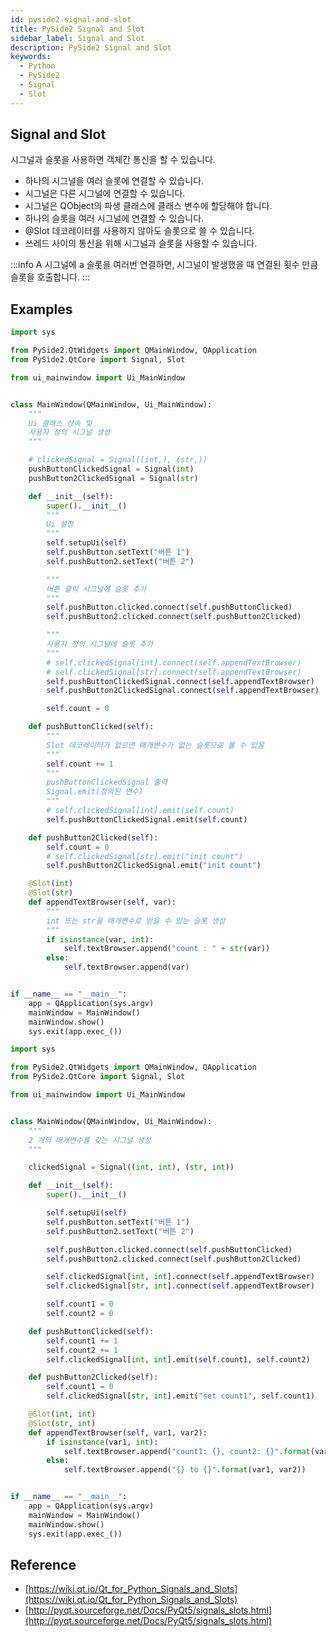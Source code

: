 ```yaml
---
id: pyside2-signal-and-slot
title: PySide2 Signal and Slot
sidebar_label: Signal and Slot
description: PySide2 Signal and Slot
keywords:
  - Python
  - PySide2
  - Signal
  - Slot
---
```


## Signal and Slot

시그널과 슬롯을 사용하면 객체간 통신을 할 수 있습니다.

- 하나의 시그널을 여러 슬롯에 연결할 수 있습니다.
- 시그널은 다른 시그널에 연결할 수 있습니다.
- 시그널은 QObject의 파생 클래스에 클래스 변수에 할당해야 합니다.
- 하나의 슬롯을 여러 시그널에 연결할 수 있습니다.
- @Slot 데코레이터를 사용하지 않아도 슬롯으로 쓸 수 있습니다.
- 쓰레드 사이의 통신을 위해 시그널과 슬롯을 사용할 수 있습니다.

:::info
A 시그널에 a 슬롯을 여러번 연결하면, 시그널이 발생했을 때 연결된 횟수 만큼 슬롯을 호출합니다.
:::

## Examples

```python
import sys

from PySide2.QtWidgets import QMainWindow, QApplication
from PySide2.QtCore import Signal, Slot

from ui_mainwindow import Ui_MainWindow


class MainWindow(QMainWindow, Ui_MainWindow):
    """
    Ui 클래스 상속 및
    사용자 정의 시그널 생성
    """

    # clickedSignal = Signal((int,), (str,))
    pushButtonClickedSignal = Signal(int)
    pushButton2ClickedSignal = Signal(str)

    def __init__(self):
        super().__init__()
        """
        Ui 설정
        """
        self.setupUi(self)
        self.pushButton.setText("버튼 1")
        self.pushButton2.setText("버튼 2")

        """
        버튼 클릭 시그널에 슬롯 추가
        """
        self.pushButton.clicked.connect(self.pushButtonClicked)
        self.pushButton2.clicked.connect(self.pushButton2Clicked)

        """
        사용자 정의 시그널에 슬롯 추가
        """
        # self.clickedSignal[int].connect(self.appendTextBrowser)
        # self.clickedSignal[str].connect(self.appendTextBrowser)
        self.pushButtonClickedSignal.connect(self.appendTextBrowser)
        self.pushButton2ClickedSignal.connect(self.appendTextBrowser)

        self.count = 0

    def pushButtonClicked(self):
        """
        Slot 데코레이터가 없으면 매개변수가 없는 슬롯으로 볼 수 있음
        """
        self.count += 1
        """
        pushButtonClickedSignal 출력
        Signal.emit(정의된 변수)
        """
        # self.clickedSignal[int].emit(self.count)
        self.pushButtonClickedSignal.emit(self.count)

    def pushButton2Clicked(self):
        self.count = 0
        # self.clickedSignal[str].emit("init count")
        self.pushButton2ClickedSignal.emit("init count")

    @Slot(int)
    @Slot(str)
    def appendTextBrowser(self, var):
        """
        int 또는 str을 매개변수로 받을 수 있는 슬롯 생성
        """
        if isinstance(var, int):
            self.textBrowser.append("count : " + str(var))
        else:
            self.textBrowser.append(var)


if __name__ == "__main__":
    app = QApplication(sys.argv)
    mainWindow = MainWindow()
    mainWindow.show()
    sys.exit(app.exec_())
```

```python
import sys

from PySide2.QtWidgets import QMainWindow, QApplication
from PySide2.QtCore import Signal, Slot

from ui_mainwindow import Ui_MainWindow


class MainWindow(QMainWindow, Ui_MainWindow):
    """
    2 개의 매개변수를 갖는 시그널 생성
    """

    clickedSignal = Signal((int, int), (str, int))

    def __init__(self):
        super().__init__()

        self.setupUi(self)
        self.pushButton.setText("버튼 1")
        self.pushButton2.setText("버튼 2")

        self.pushButton.clicked.connect(self.pushButtonClicked)
        self.pushButton2.clicked.connect(self.pushButton2Clicked)

        self.clickedSignal[int, int].connect(self.appendTextBrowser)
        self.clickedSignal[str, int].connect(self.appendTextBrowser)

        self.count1 = 0
        self.count2 = 0

    def pushButtonClicked(self):
        self.count1 += 1
        self.count2 += 1
        self.clickedSignal[int, int].emit(self.count1, self.count2)

    def pushButton2Clicked(self):
        self.count1 = 0
        self.clickedSignal[str, int].emit("set count1", self.count1)

    @Slot(int, int)
    @Slot(str, int)
    def appendTextBrowser(self, var1, var2):
        if isinstance(var1, int):
            self.textBrowser.append("count1: {}, count2: {}".format(var1, var2))
        else:
            self.textBrowser.append("{} to {}".format(var1, var2))


if __name__ == "__main__":
    app = QApplication(sys.argv)
    mainWindow = MainWindow()
    mainWindow.show()
    sys.exit(app.exec_())
```

## Reference

- [https://wiki.qt.io/Qt_for_Python_Signals_and_Slots](https://wiki.qt.io/Qt_for_Python_Signals_and_Slots)
- [http://pyqt.sourceforge.net/Docs/PyQt5/signals_slots.html](http://pyqt.sourceforge.net/Docs/PyQt5/signals_slots.html)

